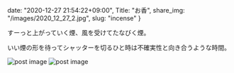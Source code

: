 date: "2020-12-27 21:54:22+09:00",
Title: "お香",
share_img: "/images/2020_12_27_2.jpg",
slug: "incense"
}

すーっと上がっていく煙、風を受けてたなびく煙。

いい煙の形を待ってシャッターを切るひと時は不確実性と向き合うような時間。

<img src="/images/2020_12_27_1.jpg" alt="post image" />
<img src="/images/2020_12_27_2.jpg" alt="post image" />